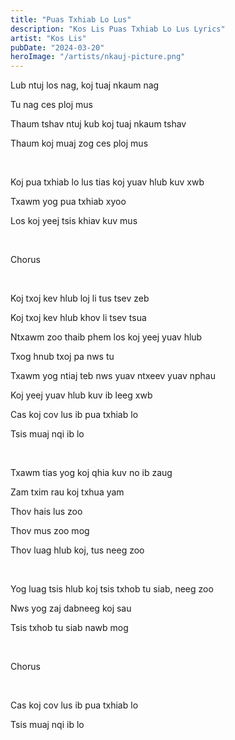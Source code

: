 ```yaml
---
title: "Puas Txhiab Lo Lus"
description: "Kos Lis Puas Txhiab Lo Lus Lyrics"
artist: "Kos Lis"
pubDate: "2024-03-20"
heroImage: "/artists/nkauj-picture.png"
---
```


Lub ntuj los nag, koj tuaj nkaum nag

Tu nag ces ploj mus

Thaum tshav ntuj kub koj tuaj nkaum tshav

Thaum koj muaj zog ces ploj mus

<br />

Koj pua txhiab lo lus tias koj yuav hlub kuv xwb

Txawm yog pua txhiab xyoo

Los koj yeej tsis khiav kuv mus

<br />

Chorus

<br />

Koj txoj kev hlub loj li tus tsev zeb

Koj txoj kev hlub khov li tsev tsua

Ntxawm zoo thaib phem los koj yeej yuav hlub

Txog hnub txoj pa nws tu

Txawm yog ntiaj teb nws yuav ntxeev yuav nphau

Koj yeej yuav hlub kuv ib leeg xwb

Cas koj cov lus ib pua txhiab lo

Tsis muaj nqi ib lo

<br />

Txawm tias yog koj qhia kuv no ib zaug

Zam txim rau koj txhua yam

Thov hais lus zoo

Thov mus zoo mog

Thov luag hlub koj, tus neeg zoo

<br />

Yog luag tsis hlub koj tsis txhob tu siab, neeg zoo

Nws yog zaj dabneeg koj sau

Tsis txhob tu siab nawb mog

<br />

Chorus

<br />

Cas koj cov lus ib pua txhiab lo

Tsis muaj nqi ib lo
